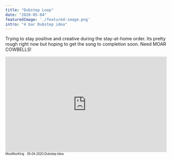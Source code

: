 ```yaml
---
title: "Dubstep Loop"
date: "2020-05-04"
featuredImage: './featured-image.png'
intro: "4 bar Dubstep idea"
---
```

Trying to stay positive and creative during the stay-at-home order. Its pretty rough right now but hoping to get the song to completion soon. Need MOAR COWBELLS!

<iframe width="100%" height="300" scrolling="no" frameborder="no" allow="autoplay" src="https://w.soundcloud.com/player/?url=https%3A//api.soundcloud.com/tracks/813407629&color=%237c7c7c&auto_play=false&hide_related=false&show_comments=true&show_user=true&show_reposts=false&show_teaser=true&visual=true"></iframe><div style="font-size: 10px; color: #cccccc;line-break: anywhere;word-break: normal;overflow: hidden;white-space: nowrap;text-overflow: ellipsis; font-family: Interstate,Lucida Grande,Lucida Sans Unicode,Lucida Sans,Garuda,Verdana,Tahoma,sans-serif;font-weight: 100;"><a href="https://soundcloud.com/moomooking" title="MooMooKing" target="_blank" style="color: #1a1a1a; text-decoration: none;">MooMooKing</a> · <a href="https://soundcloud.com/moomooking/05-04-2020-dubstep-idea" title="05-04-2020-Dubstep Idea" target="_blank" style="color: #1a1a1a; text-decoration: none;">05-04-2020-Dubstep Idea</a></div>